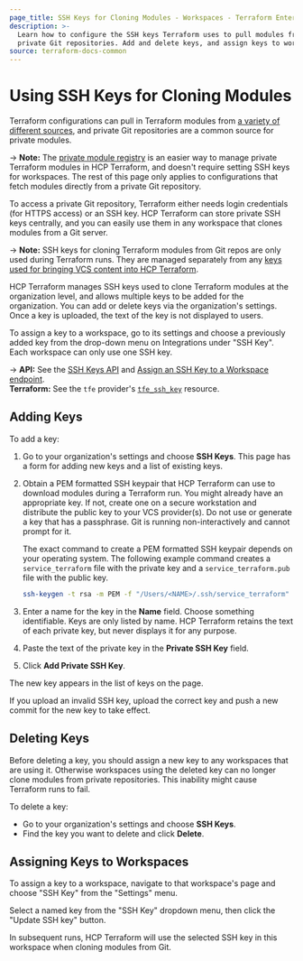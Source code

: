 ```yaml
---
page_title: SSH Keys for Cloning Modules - Workspaces - Terraform Enterprise
description: >-
  Learn how to configure the SSH keys Terraform uses to pull modules from
  private Git repositories. Add and delete keys, and assign keys to workspaces.
source: terraform-docs-common
---
```


# Using SSH Keys for Cloning Modules

Terraform configurations can pull in Terraform modules from [a variety of different sources](/terraform/language/modules/sources), and private Git repositories are a common source for private modules.

-> **Note:** The [private module registry](/terraform/enterprise/registry) is an easier way to manage private Terraform modules in HCP Terraform, and doesn't require setting SSH keys for workspaces. The rest of this page only applies to configurations that fetch modules directly from a private Git repository.

To access a private Git repository, Terraform either needs login credentials (for HTTPS access) or an SSH key. HCP Terraform can store private SSH keys centrally, and you can easily use them in any workspace that clones modules from a Git server.

-> **Note:** SSH keys for cloning Terraform modules from Git repos are only used during Terraform runs. They are managed separately from any [keys used for bringing VCS content into HCP Terraform](/terraform/enterprise/vcs#ssh-keys).

HCP Terraform manages SSH keys used to clone Terraform modules at the organization level, and allows multiple keys to be added for the organization. You can add or delete keys via the organization's settings. Once a key is uploaded, the text of the key is not displayed to users.

To assign a key to a workspace, go to its settings and choose a previously added key from the drop-down menu on Integrations under "SSH Key". Each workspace can only use one SSH key.

-> **API:** See the [SSH Keys API](/terraform/enterprise/api-docs/ssh-keys) and [Assign an SSH Key to a Workspace endpoint](/terraform/enterprise/api-docs/workspaces#assign-an-ssh-key-to-a-workspace). <br/>
**Terraform:** See the `tfe` provider's [`tfe_ssh_key`](https://registry.terraform.io/providers/hashicorp/tfe/latest/docs/resources/ssh_key) resource.

## Adding Keys

To add a key:

1.  Go to your organization's settings and choose **SSH Keys**. This page has a form for adding new keys and a list of existing keys.
2.  Obtain a PEM formatted SSH keypair that HCP Terraform can use to download modules during a Terraform run. You might already have an appropriate key. If not, create one on a secure workstation and distribute the public key to your VCS provider(s). Do not use or generate a key that has a passphrase. Git is running non-interactively and cannot prompt for it.

    The exact command to create a PEM formatted SSH keypair depends on your operating system. The following example command creates a `service_terraform` file with the private key and a `service_terraform.pub` file with the public key.

    ```bash
    ssh-keygen -t rsa -m PEM -f "/Users/<NAME>/.ssh/service_terraform" -C "service_terraform_enterprise"
    ```
3.  Enter a name for the key in the **Name** field. Choose something identifiable. Keys are only listed by name. HCP Terraform retains the text of each private key, but never displays it for any purpose.
4.  Paste the text of the private key in the **Private SSH Key** field.
5.  Click **Add Private SSH Key**.

The new key appears in the list of keys on the page. 

If you upload an invalid SSH key, upload the correct key and push a new commit for the new key to take effect.

## Deleting Keys

Before deleting a key, you should assign a new key to any workspaces that are using it. Otherwise workspaces using the deleted key can no longer clone modules from private repositories. This inability might cause Terraform runs to fail.

To delete a key:

-   Go to your organization's settings and choose **SSH Keys**.
-   Find the key you want to delete and click **Delete**. 

## Assigning Keys to Workspaces

To assign a key to a workspace, navigate to that workspace's page and choose "SSH Key" from the "Settings" menu.

Select a named key from the "SSH Key" dropdown menu, then click the "Update SSH key" button.

In subsequent runs, HCP Terraform will use the selected SSH key in this workspace when cloning modules from Git.
